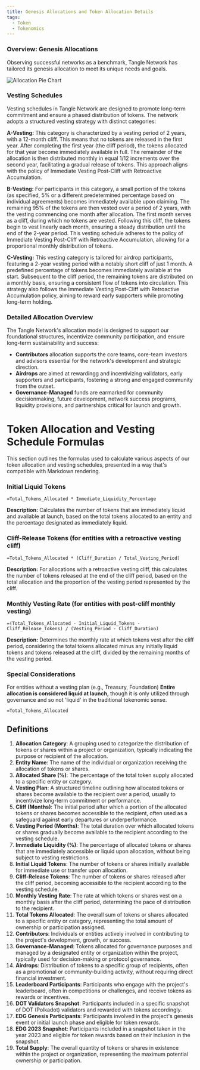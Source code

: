 ```yaml
---
title: Genesis Allocations and Token Allocation Details
tags:
  - Token
  - Tokenomics
---
```



### Overview: Genesis Allocations

Observing successful networks as a benchmark, Tangle Network has tailored its genesis allocation to meet its unique needs and goals.

![Allocation Pie Chart](/images/allocation-pie-chart.png)

### Vesting Schedules

Vesting schedules in Tangle Network are designed to promote long-term commitment and ensure a phased distribution of tokens. The network adopts a structured vesting strategy with distinct categories:

**A-Vesting:** This category is characterized by a vesting period of 2 years, with a 12-month cliff. This means that no tokens are released in the first year. After completing the first year (the cliff period), the tokens allocated for that year become immediately available in full. The remainder of the allocation is then distributed monthly in equal 1/12 increments over the second year, facilitating a gradual release of tokens. This approach aligns with the policy of Immediate Vesting Post-Cliff with Retroactive Accumulation.

**B-Vesting:** For participants in this category, a small portion of the tokens (as specified, 5% or a different predetermined percentage based on individual agreements) becomes immediately available upon claiming. The remaining 95% of the tokens are then vested over a period of 2 years, with the vesting commencing one month after allocation. The first month serves as a cliff, during which no tokens are vested. Following this cliff, the tokens begin to vest linearly each month, ensuring a steady distribution until the end of the 2-year period. This vesting schedule adheres to the policy of Immediate Vesting Post-Cliff with Retroactive Accumulation, allowing for a proportional monthly distribution of tokens.

**C-Vesting:** This vesting category is tailored for airdrop participants, featuring a 2-year vesting period with a notably short cliff of just 1 month. A predefined percentage of tokens becomes immediately available at the start. Subsequent to the cliff period, the remaining tokens are distributed on a monthly basis, ensuring a consistent flow of tokens into circulation. This strategy also follows the Immediate Vesting Post-Cliff with Retroactive Accumulation policy, aiming to reward early supporters while promoting long-term holding.

### Detailed Allocation Overview

The Tangle Network's allocation model is designed to support our foundational structures, incentivize community participation, and ensure long-term sustainability and success:

- **Contributors** allocation supports the core teams, core-team investors and advisors essential for the network's development and strategic direction.
- **Airdrops** are aimed at rewardingg and incentivizing validators, early supporters and participants, fostering a strong and engaged community from the outset.
- **Governance-Managed** funds are earmarked for community decisionmaking, future development, network success programs, liquidity provisions, and partnerships critical for launch and growth.

<AllocationTable />

# Token Allocation and Vesting Schedule Formulas

This section outlines the formulas used to calculate various aspects of our token allocation and vesting schedules, presented in a way that's compatible with Markdown rendering.

### Initial Liquid Tokens

```plaintext
=Total_Tokens_Allocated * Immediate_Liquidity_Percentage
```

**Description:** Calculates the number of tokens that are immediately liquid and available at launch, based on the total tokens allocated to an entity and the percentage designated as immediately liquid.

### Cliff-Release Tokens (for entities with a retroactive vesting cliff)

```plaintext
=Total_Tokens_Allocated * (Cliff_Duration / Total_Vesting_Period)
```

**Description:** For allocations with a retroactive vesting cliff, this calculates the number of tokens released at the end of the cliff period, based on the total allocation and the proportion of the vesting period represented by the cliff.

### Monthly Vesting Rate (for entities with post-cliff monthly vesting)

```plaintext
=(Total_Tokens_Allocated - Initial_Liquid_Tokens - Cliff_Release_Tokens) / (Vesting_Period - Cliff_Duration)
```

**Description:** Determines the monthly rate at which tokens vest after the cliff period, considering the total tokens allocated minus any initially liquid tokens and tokens released at the cliff, divided by the remaining months of the vesting period.

### Special Considerations

For entities without a vesting plan (e.g., Treasury, Foundation)
**Entire allocation is considered liquid at launch,** though it is only utilized through governance and so not 'liquid' in the traditional tokenomic sense.

```plaintext
=Total_Tokens_Allocated
```

## Definitions

1. **Allocation Category**: A grouping used to categorize the distribution of tokens or shares within a project or organization, typically indicating the purpose or recipient of the allocation.
2. **Entity Name**: The name of the individual or organization receiving the allocation of tokens or shares.
3. **Allocated Share (%)**: The percentage of the total token supply allocated to a specific entity or category.
4. **Vesting Plan**: A structured timeline outlining how allocated tokens or shares become available to the recipient over a period, usually to incentivize long-term commitment or performance.
5. **Cliff (Months)**: The initial period after which a portion of the allocated tokens or shares becomes accessible to the recipient, often used as a safeguard against early departures or underperformance.
6. **Vesting Period (Months)**: The total duration over which allocated tokens or shares gradually become available to the recipient according to the vesting schedule.
7. **Immediate Liquidity (%)**: The percentage of allocated tokens or shares that are immediately accessible or liquid upon allocation, without being subject to vesting restrictions.
8. **Initial Liquid Tokens**: The number of tokens or shares initially available for immediate use or transfer upon allocation.
9. **Cliff-Release Tokens**: The number of tokens or shares released after the cliff period, becoming accessible to the recipient according to the vesting schedule.
10. **Monthly Vesting Rate**: The rate at which tokens or shares vest on a monthly basis after the cliff period, determining the pace of distribution to the recipient.
11. **Total Tokens Allocated**: The overall sum of tokens or shares allocated to a specific entity or category, representing the total amount of ownership or participation assigned.
12. **Contributors**: Individuals or entities actively involved in contributing to the project's development, growth, or success.
13. **Governance-Managed**: Tokens allocated for governance purposes and managed by a designated entity or organization within the project, typically used for decision-making or protocol governance.
14. **Airdrops**: Distribution of tokens to a specific group of recipients, often as a promotional or community-building activity, without requiring direct financial investment.
15. **Leaderboard Participants**: Participants who engage with the project's leaderboard, often in competitions or challenges, and receive tokens as rewards or incentives.
16. **DOT Validators Snapshot**: Participants included in a specific snapshot of DOT (Polkadot) validators and rewarded with tokens accordingly.
17. **EDG Genesis Participants**: Participants involved in the project's genesis event or initial launch phase and eligible for token rewards.
18. **EDG 2023 Snapshot**: Participants included in a snapshot taken in the year 2023 and eligible for token rewards based on their inclusion in the snapshot.
19. **Total Supply**: The overall quantity of tokens or shares in existence within the project or organization, representing the maximum potential ownership or participation.
